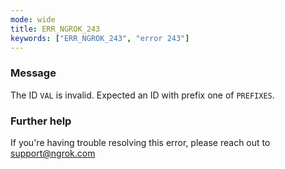 ```yaml
---
mode: wide
title: ERR_NGROK_243
keywords: ["ERR_NGROK_243", "error 243"]
---
```


### Message

The ID `VAL` is invalid. Expected an ID with prefix one of `PREFIXES`.

### Further help

If you're having trouble resolving this error, please reach out to [support@ngrok.com](mailto:support@ngrok.com?subject=Help%20with%20ERR_NGROK_243)

